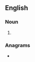 ==English==

===Noun===
{{head|en|noun plural form}}

# {{plural of|tracing|lang=en}}

===Anagrams===
* {{anagrams|en|a=acginrst|cartings}}